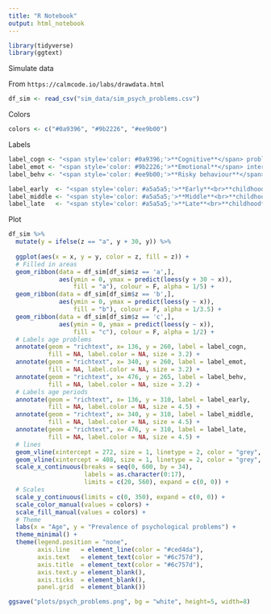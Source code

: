 ```yaml
---
title: "R Notebook"
output: html_notebook
---
```


```r
library(tidyverse)
library(ggtext)
```

Simulate data

From `https://calmcode.io/labs/drawdata.html`

```r
df_sim <- read_csv("sim_data/sim_psych_problems.csv")
```

Colors

```r
colors <- c("#0a9396", "#9b2226", "#ee9b00")
```

Labels 

```r
label_cogn <- "<span style='color: #0a9396;'>**Cognitive**</span> problems with<br>attention, memory, intelligence<br>are often encountered before age 8"
label_emot <- "<span style='color: #9b2226;'>**Emotional**</span> internalizing and<br>externalizing problems<br>become prevalent at ages 9"
label_behv <- "<span style='color: #ee9b00;'>**Risky behaviour**</span><br>picks up after age 13"

label_early  <- "<span style='color: #a5a5a5;'>**Early**<br>**childhood**</span>"
label_middle <- "<span style='color: #a5a5a5;'>**Middle**<br>**childhood**</span>"
label_late   <- "<span style='color: #a5a5a5;'>**Late**<br>**childhood**</span>"
```

Plot

```r
df_sim %>% 
  mutate(y = ifelse(z == "a", y + 30, y)) %>% 
  
  ggplot(aes(x = x, y = y, color = z, fill = z)) +
  # Filled in areas
  geom_ribbon(data = df_sim[df_sim$z == 'a',],
              aes(ymin = 0, ymax = predict(loess(y + 30 ~ x)),
                  fill = "a"), colour = F, alpha = 1/5) +
  geom_ribbon(data = df_sim[df_sim$z == 'b',],
              aes(ymin = 0, ymax = predict(loess(y ~ x)),
                  fill = "b"), colour = F, alpha = 1/3.5) +
  geom_ribbon(data = df_sim[df_sim$z == 'c',],
              aes(ymin = 0, ymax = predict(loess(y ~ x)),
                  fill = "c"), colour = F, alpha = 1/2) +
  # Labels age problems
  annotate(geom = "richtext", x= 136, y = 260, label = label_cogn,
           fill = NA, label.color = NA, size = 3.2) +
  annotate(geom = "richtext", x= 340, y = 260, label = label_emot,
           fill = NA, label.color = NA, size = 3.2) +
  annotate(geom = "richtext", x= 476, y = 265, label = label_behv,
           fill = NA, label.color = NA, size = 3.2) +
  # Labels age periods
  annotate(geom = "richtext", x= 136, y = 310, label = label_early,
           fill = NA, label.color = NA, size = 4.5) +
  annotate(geom = "richtext", x= 340, y = 310, label = label_middle,
           fill = NA, label.color = NA, size = 4.5) +
  annotate(geom = "richtext", x= 476, y = 310, label = label_late,
           fill = NA, label.color = NA, size = 4.5) +
  # lines
  geom_vline(xintercept = 272, size = 1, linetype = 2, color = "grey", alpha = .8) +
  geom_vline(xintercept = 408, size = 1, linetype = 2, color = "grey", alpha = .8) +
  scale_x_continuous(breaks = seq(0, 600, by = 34),
                     labels = as.character(0:17),
                     limits = c(20, 560), expand = c(0, 0)) +
  # Scales
  scale_y_continuous(limits = c(0, 350), expand = c(0, 0)) +
  scale_color_manual(values = colors) +
  scale_fill_manual(values = colors) +
  # Theme
  labs(x = "Age", y = "Prevalence of psychological problems") +
  theme_minimal() +
  theme(legend.position = "none",
        axis.line   = element_line(color = "#ced4da"),
        axis.text   = element_text(color = "#6c757d"),
        axis.title  = element_text(color = "#6c757d"),
        axis.text.y = element_blank(),
        axis.ticks  = element_blank(), 
        panel.grid  = element_blank())
```

```r
ggsave("plots/psych_problems.png", bg = "white", height=5, width=8)
```